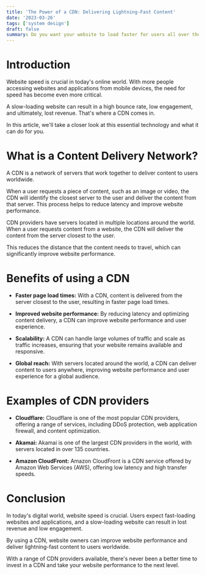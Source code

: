 ```yaml
---
title: 'The Power of a CDN: Delivering Lightning-Fast Content'
date: '2023-03-26'
tags: ['system design']
draft: false
summary: Do you want your website to load faster for users all over the world? A Content Delivery Network (CDN) is the solution you've been looking for. This article will explore what a CDN is and how it works to speed up your website, giving you a competitive edge in today's fast-paced online world.
---
```


# Introduction

Website speed is crucial in today's online world. With more people accessing websites and applications from mobile devices, the need for speed has become even more critical.

A slow-loading website can result in a high bounce rate, low engagement, and ultimately, lost revenue. That's where a CDN comes in.

In this article, we'll take a closer look at this essential technology and what it can do for you.

# What is a Content Delivery Network?

A CDN is a network of servers that work together to deliver content to users worldwide.

When a user requests a piece of content, such as an image or video, the CDN will identify the closest server to the user and deliver the content from that server. This process helps to reduce latency and improve website performance.

CDN providers have servers located in multiple locations around the world. When a user requests content from a website, the CDN will deliver the content from the server closest to the user.

This reduces the distance that the content needs to travel, which can significantly improve website performance.

# Benefits of using a CDN

- **Faster page load times:** With a CDN, content is delivered from the server closest to the user, resulting in faster page load times.

- **Improved website performance:** By reducing latency and optimizing content delivery, a CDN can improve website performance and user experience.

- **Scalability:** A CDN can handle large volumes of traffic and scale as traffic increases, ensuring that your website remains available and responsive.

- **Global reach:** With servers located around the world, a CDN can deliver content to users anywhere, improving website performance and user experience for a global audience.

# Examples of CDN providers

- **Cloudflare:** Cloudflare is one of the most popular CDN providers, offering a range of services, including DDoS protection, web application firewall, and content optimization.

- **Akamai:** Akamai is one of the largest CDN providers in the world, with servers located in over 135 countries.

- **Amazon CloudFront:** Amazon CloudFront is a CDN service offered by Amazon Web Services (AWS), offering low latency and high transfer speeds.

# Conclusion

In today's digital world, website speed is crucial. Users expect fast-loading websites and applications, and a slow-loading website can result in lost revenue and low engagement.

By using a CDN, website owners can improve website performance and deliver lightning-fast content to users worldwide.

With a range of CDN providers available, there's never been a better time to invest in a CDN and take your website performance to the next level.
